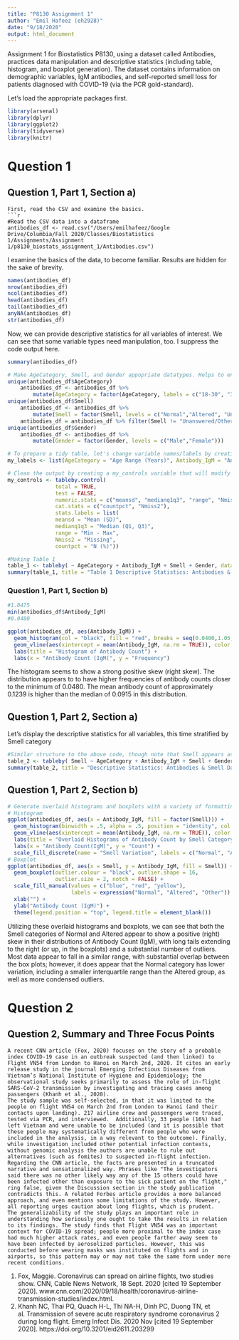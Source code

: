 ```yaml
---
title: "P8130 Assignment 1"
author: "Emil Hafeez (eh2928)"
date: "9/18/2020"
output: html_document
---
```


Assignment 1 for Biostatistics P8130, using a dataset called Antibodies, practices data manipulation and descriptive statistics (including table, histogram, and boxplot generation). The dataset contains information on demographic variables, IgM antibodies, and self-reported smell loss for patients diagnosed with COVID-19 (via the PCR gold-standard). 

Let's load the appropriate packages first.
```r
library(arsenal)
library(dplyr)
library(ggplot2)
library(tidyverse)
library(knitr)
```
# Question 1
## Question 1, Part 1, Section a)
```
First, read the CSV and examine the basics.
```r
#Read the CSV data into a dataframe
antibodies_df <- read.csv("/Users/emilhafeez/Google Drive/Columbia/Fall 2020/Classes/Biostatistics 1/Assignments/Assignment 1/p8130_biostats_assignment_1/Antibodies.csv")
```
I examine the basics of the data, to become familiar. Results are hidden for the sake of brevity.
```r
names(antibodies_df)
nrow(antibodies_df)
ncol(antibodies_df)
head(antibodies_df)
tail(antibodies_df)
anyNA(antibodies_df)
str(antibodies_df)
```
Now, we can provide descriptive statistics for all variables of interest. We can see that some variable types need manipulation, too. I suppress the code output here. 
```r
summary(antibodies_df)

# Make AgeCategory, Smell, and Gender appopriate datatypes. Helps to ensure we know all unique values, too.
unique(antibodies_df$AgeCategory)
    antibodies_df <- antibodies_df %>% 
        mutate(AgeCategory = factor(AgeCategory, labels = c("18-30", "31-50", "51+") ))
unique(antibodies_df$Smell)
    antibodies_df <- antibodies_df %>% 
        mutate(Smell = factor(Smell, levels = c("Normal","Altered", "Unanswered/Others")))
    antibodies_df = antibodies_df %>% filter(Smell != "Unanswered/Others")
unique(antibodies_df$Gender)
    antibodies_df <- antibodies_df %>% 
        mutate(Gender = factor(Gender, levels = c("Male","Female")))
```
```r
# To prepare a tidy table, let's change variable names/labels by creating a my_labels variable that will modify the tableby() command
my_labels <- list(AgeCategory = "Age Range (Years)", Antibody_IgM = "Antibody Levels(IgM)", Smell = "Smell Changes (Filtered to Binary)", Gender = "Gender (M/F)")

# Clean the output by creating a my_controls variable that will modify the tableby() command
my_controls <- tableby.control(
               total = TRUE,
               test = FALSE,
               numeric.stats = c("meansd", "medianq1q3", "range", "Nmiss2"),
               cat.stats = c("countpct", "Nmiss2"),
               stats.labels = list(
               meansd = "Mean (SD)",
               medianq1q3 = "Median (Q1, Q3)",
               range = "Min - Max",
               Nmiss2 = "Missing",
               countpct = "N (%)"))
```

```r
#Making Table 1
table_1 <- tableby( ~ AgeCategory + Antibody_IgM + Smell + Gender, data = antibodies_df, control = my_controls)
summary(table_1, title = "Table 1 Descriptive Statistics: Antibodies & Smell Data", labelTranslations = my_labels, text = TRUE)
```

### Question 1, Part 1, Section b)
```r
#1.0475
min(antibodies_df$Antibody_IgM)
#0.0480

ggplot(antibodies_df, aes(Antibody_IgM)) +
  geom_histogram(col = "black", fill = "red", breaks = seq(0.0400,1.05,.01)) +
  geom_vline(aes(xintercept = mean(Antibody_IgM, na.rm = TRUE)), color = "blue", linetype = "dashed", size = 1) +
  labs(title = "Histogram of Antibody Count") + 
  labs(x = "Antibody Count (IgM(", y = "Frequency")
```

The histogram seems to show a strong positive skew (right skew). The distribution appears to to have higher frequencies of antibody counts closer to the minimum of 0.0480. The mean antibody count of approximately 0.1239 is higher than the median of 0.0915 in this distribution.

## Question 1, Part 2, Section a)
Let's display the descriptive statistics for all variables, this time stratified by Smell category
```r
#Similar structure to the above code, though note that Smell appears as a stratifier before the '~'
table_2 <- tableby( Smell ~ AgeCategory + Antibody_IgM + Smell + Gender, data = antibodies_df, control = my_controls)
summary(table_2, title = "Descriptive Statistics: Antibodies & Smell Data", labelTranslations = my_labels, text = TRUE)
```
## Question 1, Part 2, Section b)
```r
# Generate overlaid histograms and boxplots with a variety of formatting edits, including aesthetic and labeling.
# Histogram
ggplot(antibodies_df, aes(x = Antibody_IgM, fill = factor(Smell))) +
  geom_histogram(binwidth = .5, alpha = .5, position = "identity", col = "black", breaks = seq(0.0400,1.05,.1)) +
  geom_vline(aes(xintercept = mean(Antibody_IgM, na.rm = TRUE)), color = "red", size = 1.5) +
  labs(title = "Overlaid Histograms of Antibody Count by Smell Category") +
  labs(x = "Antibody Count(IgM)", y = "Count") +
  scale_fill_discrete(name = "Smell Variation", labels = c("Normal", "Altered", "Other"))
# Boxplot 
ggplot(antibodies_df, aes(x = Smell, y = Antibody_IgM, fill = Smell)) +
  geom_boxplot(outlier.colour = "black", outlier.shape = 16,
               outlier.size = 2, notch = FALSE) +
  scale_fill_manual(values = c("blue", "red", "yellow"),
                    labels = expression("Normal", "Altered", "Other")) +
  xlab("") +
  ylab("Antibody Count (IgM)") +
  theme(legend.position = "top", legend.title = element_blank())
```

Utilizing these overlaid histograms and boxplots, we can see that both the Smell categories of Normal and Altered appear to show a positive (right) skew in their distributions of Antibody Count (IgM), with long tails extending to the right (or up, in the boxplots) and a substantial number of outliers. Most data appear to fall in a similar range, with substantial overlap between the box plots; however, it does appear that the Normal category has lower variation, including a smaller interquartile range than the Altered group, as well as more condensed outliers.

# Question 2
## Question 2, Summary and Three Focus Points

    A recent CNN article (Fox, 2020) focuses on the story of a probable index COVID-19 case in an outbreak suspected (and then linked) to Flight VN54 from London to Hanoi on March 2nd, 2020. It cites an early release study in the journal Emerging Infectious Diseases from Vietnam’s National Institute of Hygiene and Epidemiology; the observational study seeks primarily to assess the role of in-flight SARS-CoV-2 transmission by investigating and tracing cases among passengers (Khanh et al., 2020). 
    The study sample was self-selected, in that it was limited to the people on flight VN54 on March 2nd from London to Hanoi (and their contacts upon landing). 217 airline crew and passengers were traced, tested via PCR, and interviewed.  Additionally, 33 people (16%) had left Vietnam and were unable to be included (and it is possible that these people may systematically different from people who were included in the analysis, in a way relevant to the outcome). Finally, while investigation included other potential infection contexts, without genomic analysis the authors are unable to rule out alternatives (such as fomites) to suspected in-flight infection.  
    Regarding the CNN article, the facts are presented in a truncated narrative and sensationalized way. Phrases like "The investigators said there was no other likely way any of the 15 others could have been infected other than exposure to the sick patient on the flight," ring false, given the Discussion section in the study publication contradicts this. A related Forbes article provides a more balanced approach, and even mentions some limitations of the study. However, all reporting urges caution about long flights, which is prudent.
    The generalizability of the study plays an important role in understanding how seriously one ought to take the results in relation to its findings. The study finds that Flight VN54 was an important context for COVID-19 spread; people more proximal to the index case had much higher attack rates, and even people farther away seem to have been infected by aerosolized particles. However, this was conducted before wearing masks was instituted on flights and in airports, so this pattern may or may not take the same form under more recent conditions. 
1.	Fox, Maggie. Coronavirus can spread on airline flights, two studies show. CNN, Cable News Network, 18 Sept. 2020 [cited 19 September 2020]. www.cnn.com/2020/09/18/health/coronavirus-airline-transmission-studies/index.html. 
2.	Khanh NC, Thai PQ, Quach H-L, Thi NA-H, Dinh PC, Duong TN, et al. Transmission of severe acute respiratory syndrome coronavirus 2 during long flight. Emerg Infect Dis. 2020 Nov [cited 19 September 2020]. https://doi.org/10.3201/eid2611.203299
